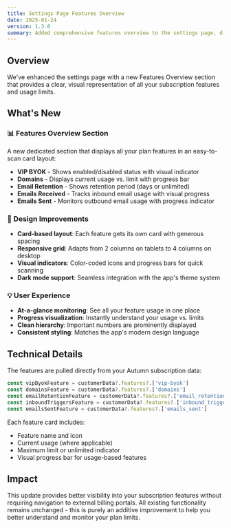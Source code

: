```yaml
---
title: Settings Page Features Overview
date: 2025-01-24
version: 1.3.0
summary: Added comprehensive features overview to the settings page, displaying all Autumn subscription features with improved visual design
---
```


## Overview

We've enhanced the settings page with a new Features Overview section that provides a clear, visual representation of all your subscription features and usage limits.

## What's New

### 📊 Features Overview Section
A new dedicated section that displays all your plan features in an easy-to-scan card layout:

- **VIP BYOK** - Shows enabled/disabled status with visual indicator
- **Domains** - Displays current usage vs. limit with progress bar
- **Email Retention** - Shows retention period (days or unlimited)
- **Emails Received** - Tracks inbound email usage with visual progress
- **Emails Sent** - Monitors outbound email usage with progress indicator

### 🎨 Design Improvements

- **Card-based layout**: Each feature gets its own card with generous spacing
- **Responsive grid**: Adapts from 2 columns on tablets to 4 columns on desktop
- **Visual indicators**: Color-coded icons and progress bars for quick scanning
- **Dark mode support**: Seamless integration with the app's theme system

### 💡 User Experience

- **At-a-glance monitoring**: See all your feature usage in one place
- **Progress visualization**: Instantly understand your usage vs. limits
- **Clean hierarchy**: Important numbers are prominently displayed
- **Consistent styling**: Matches the app's modern design language

## Technical Details

The features are pulled directly from your Autumn subscription data:
```typescript
const vipByokFeature = customerData?.features?.['vip-byok']
const domainsFeature = customerData?.features?.['domains']
const emailRetentionFeature = customerData?.features?.['email_retention']
const inboundTriggersFeature = customerData?.features?.['inbound_triggers']
const emailsSentFeature = customerData?.features?.['emails_sent']
```

Each feature card includes:
- Feature name and icon
- Current usage (where applicable)
- Maximum limit or unlimited indicator
- Visual progress bar for usage-based features

## Impact

This update provides better visibility into your subscription features without requiring navigation to external billing portals. All existing functionality remains unchanged - this is purely an additive improvement to help you better understand and monitor your plan limits. 